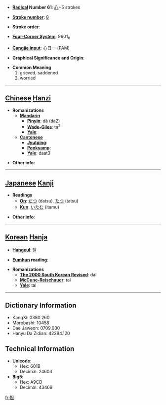 * '''[[Wiktionary:Chinese radical index| Radical]] Number 61''': [[Wiktionary:Chinese radical index 心|心]]+5 strokes

* '''[[Wiktionary:Chinese total strokes index|Stroke number]]''': [[Wiktionary:Chinese total strokes index 8|8]]

* '''Stroke order''': 

* '''[[Wiktionary:Chinese four corner index|Four-Corner System]]''': 9601<sub>0</sub>

* '''[[Wiktionary:Chinese Cangjie index|Cangjie input]]''': 心日一 (PAM)

* '''Graphical Significance and Origin''': 

* '''Common Meaning'''
*#grieved, saddened
*# worried


----

== [[Chinese]] [[Hanzi]] ==

* '''Romanizations'''
** '''[[Mandarin]]'''
*** '''[[Pinyin]]''': dá (da2)
*** '''[[Wade-Giles]]''': ta<sup>2</sup>
*** '''[[Yale]]''': 
** '''[[Cantonese]]'''
*** '''[[Jyutping]]''':
*** '''[[Penkyamp]]''': 
*** '''[[Yale]]''': daat3

* '''Other info''': 

----

== [[Japanese]] [[Kanji]] ==

* '''Readings'''
** '''[[On]]''': [[だつ]] (datsu), [[たつ]] (tatsu)
** '''[[Kun]]''': [[いたむ]] (itamu)

* '''Other info''':  

----

== [[Korean]] [[Hanja]] ==

* '''[[Hangeul]]''': 달

* '''[[Eumhun]] reading''': 

* '''Romanizations'''
** '''[[The 2000 South Korean Revised Romanization|The 2000 South Korean Revised]]''': dal
** '''[[McCune-Reischauer]]''': tal
** '''[[Yale]]''': tal

----

== Dictionary Information ==

* KangXi: 0380.260
* Morobashi: 10458
* Dae Jaweon: 0709.030
* Hanyu Da Zidian: 42284.120

== Technical Information ==

* '''Unicode''':
** Hex: 601B
** Decimal: 24603
* '''Big5''':
** Hex: A9CD
** Decimal: 43469

[[fr:怛]]
